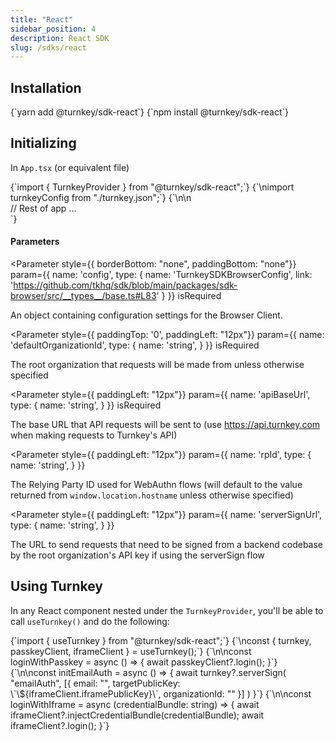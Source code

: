 ```yaml
---
title: "React"
sidebar_position: 4
description: React SDK
slug: /sdks/react
---
```



## Installation

<Tabs>
  <TabItem value="yarn" label="Yarn" default>
    <CodeBlock language="bash">{`yarn add @turnkey/sdk-react`}</CodeBlock>
  </TabItem>
  <TabItem value="npm" label="NPM">
    <CodeBlock language="bash">{`npm install @turnkey/sdk-react`}</CodeBlock>
  </TabItem>
</Tabs>

## Initializing

In `App.tsx` (or equivalent file)

<CodeBlock language="typescript">
  {`import { TurnkeyProvider } from "@turnkey/sdk-react";`}
  {`\nimport turnkeyConfig from "./turnkey.json";`}
  {`\n\n<div className="App">
  <TurnkeyProvider config={turnkeyConfig}>
    // Rest of app ...
  </TurnkeyProvider>
</div>`}
</CodeBlock>

#### Parameters

<Parameter
  style={{ borderBottom: "none", paddingBottom: "none"}}
  param={{
    name: 'config',
    type: {
      name: 'TurnkeySDKBrowserConfig',
      link: 'https://github.com/tkhq/sdk/blob/main/packages/sdk-browser/src/__types__/base.ts#L83'
    }
  }}
  isRequired
>

An object containing configuration settings for the Browser Client.

</Parameter>

<Parameter
  style={{ paddingTop: '0', paddingLeft: "12px"}}
  param={{
    name: 'defaultOrganizationId',
    type: {
      name: 'string',
    }
  }}
  isRequired
>

The root organization that requests will be made from unless otherwise specified

</Parameter>

<Parameter
  style={{ paddingLeft: "12px"}}
  param={{
    name: 'apiBaseUrl',
    type: {
      name: 'string',
    }
  }}
  isRequired
>

The base URL that API requests will be sent to (use https://api.turnkey.com when making requests to Turnkey's API)

</Parameter>

<Parameter
  style={{ paddingLeft: "12px"}}
  param={{
    name: 'rpId',
    type: {
      name: 'string',
    }
  }}
>

The Relying Party ID used for WebAuthn flows (will default to the value returned from `window.location.hostname` unless otherwise specified)

</Parameter>

<Parameter
  style={{ paddingLeft: "12px"}}
  param={{
    name: 'serverSignUrl',
    type: {
      name: 'string',
    }
  }}
>

The URL to send requests that need to be signed from a backend codebase by the root organization's API key if using the serverSign flow

</Parameter>

## Using Turnkey

In any React component nested under the `TurnkeyProvider`, you'll be able to call `useTurnkey()` and do the following:

<CodeBlock language="typescript">
  {`import { useTurnkey } from "@turnkey/sdk-react";`}
  {`\nconst { turnkey, passkeyClient, iframeClient } = useTurnkey();`}
  {`\n\nconst loginWithPasskey = async () => {
  await passkeyClient?.login();
}`}
  {`\n\nconst initEmailAuth = async () => {
  await turnkey?.serverSign(
    "emailAuth",
    [{
      email: "<target user email>",
      targetPublicKey: \`\${iframeClient.iframePublicKey}\`,
      organizationId: "<target user suborg-id>"
    }]
  )
}`}
  {`\n\nconst loginWithIframe = async (credentialBundle: string) => {
  await iframeClient?.injectCredentialBundle(credentialBundle);
  await iframeClient?.login();
}`}
</CodeBlock>
